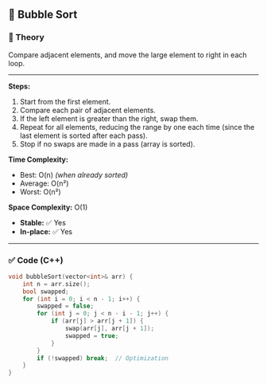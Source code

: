 ## 📌 Bubble Sort

### 📖 Theory

Compare adjacent elements, and move the large element to right in each loop.

---

**Steps:**

1. Start from the first element.
2. Compare each pair of adjacent elements.
3. If the left element is greater than the right, swap them.
4. Repeat for all elements, reducing the range by one each time (since the last element is sorted after each pass).
5. Stop if no swaps are made in a pass (array is sorted).

**Time Complexity:**

- Best: O(n) _(when already sorted)_
- Average: O(n²)
- Worst: O(n²)

**Space Complexity:** O(1)

- **Stable:** ✅ Yes
- **In-place:** ✅ Yes

---

### ✅ Code (C++)

```cpp
void bubbleSort(vector<int>& arr) {
    int n = arr.size();
    bool swapped;
    for (int i = 0; i < n - 1; i++) {
        swapped = false;
        for (int j = 0; j < n - i - 1; j++) {
            if (arr[j] > arr[j + 1]) {
                swap(arr[j], arr[j + 1]);
                swapped = true;
            }
        }
        if (!swapped) break;  // Optimization
    }
}
```
